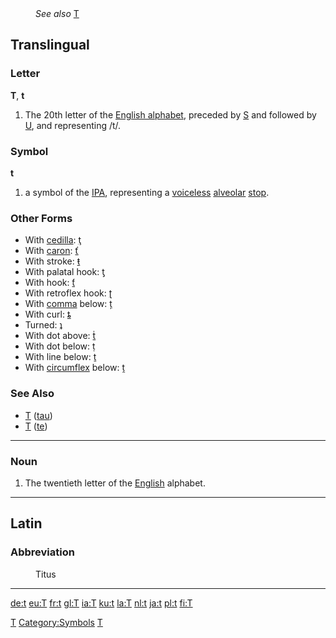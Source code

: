 :''See also'' [[T]]
==Translingual==
===Letter===
'''T''', '''t'''

#The 20th letter of the [[Wiktionary:About Roman script|English alphabet]], preceded by [[S]] and followed by [[U]], and representing /t/.

===Symbol===
'''t'''

#a symbol of the [[IPA]], representing a [[voiceless]] [[alveolar]] [[stop]].

===Other Forms===
*With [[cedilla]]: [[ţ]]
*With [[caron]]: [[ť]]
*With stroke: [[ŧ]]
*With palatal hook: [[ƫ]]
*With hook: [[ƭ]]
*With retroflex hook: [[ʈ]]
*With [[comma]] below: [[ț]]
*With curl: [[ȶ]]
*Turned: [[ʇ]]
*With dot above: [[ṫ]]
*With dot below: [[ṭ]]
*With line below: [[ṯ]]
*With [[circumflex]] below: [[ṱ]]
===See Also===
*[[Τ]] ([[tau]])
*[[Т]] ([[te]])
[[Category:Latin letters|T]]
[[Category:Symbols]]
[[Category:IPA symbols|T]]
----

===Noun===

#The twentieth letter of the [[English]] alphabet.
----

==Latin==
===Abbreviation===

: Titus
----

[[de:t]]
[[eu:T]]
[[fr:t]]
[[gl:T]]
[[ia:T]]
[[ku:t]]
[[la:T]]
[[nl:t]]
[[ja:t]]
[[pl:t]]
[[fi:T]]